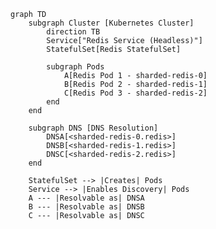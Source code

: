 ```mermaid
graph TD
    subgraph Cluster [Kubernetes Cluster]
        direction TB
        Service["Redis Service (Headless)"]
        StatefulSet[Redis StatefulSet]
        
        subgraph Pods
            A[Redis Pod 1 - sharded-redis-0]
            B[Redis Pod 2 - sharded-redis-1]
            C[Redis Pod 3 - sharded-redis-2]
        end
    end
    
    subgraph DNS [DNS Resolution]
        DNSA[<sharded-redis-0.redis>]
        DNSB[<sharded-redis-1.redis>]
        DNSC[<sharded-redis-2.redis>]
    end
    
    StatefulSet --> |Creates| Pods
    Service --> |Enables Discovery| Pods
    A --- |Resolvable as| DNSA
    B --- |Resolvable as| DNSB
    C --- |Resolvable as| DNSC
```